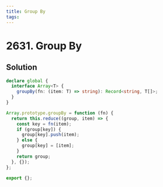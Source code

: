 ```yaml
---
title: Group By
tags:
---
```


# 2631. Group By

<Badges>
<LevelBadge level="medium" />

</Badges>

## Solution

```typescript filename="solution.ts" copy
declare global {
  interface Array<T> {
    groupBy(fn: (item: T) => string): Record<string, T[]>;
  }
}

Array.prototype.groupBy = function (fn) {
  return this.reduce((group, item) => {
    const key = fn(item);
    if (group[key]) {
      group[key].push(item);
    } else {
      group[key] = [item];
    }
    return group;
  }, {});
};

export {};
```

<ProblemLink codingSite="leetcode" href="https://leetcode.com/problems/group-by" title="Group By" />
